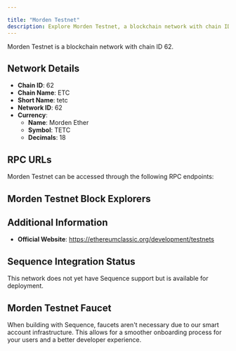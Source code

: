 ```yaml
---

title: "Morden Testnet"
description: Explore Morden Testnet, a blockchain network with chain ID 62. Learn about its native currency, Morden Ether, and how to interact with the network.
---
```




Morden Testnet is a blockchain network with chain ID 62.

## Network Details

- **Chain ID**: 62
- **Chain Name**: ETC
- **Short Name**: tetc
- **Network ID**: 62
- **Currency**: 
  - **Name**: Morden Ether
  - **Symbol**: TETC
  - **Decimals**: 18

## RPC URLs

Morden Testnet can be accessed through the following RPC endpoints:



## Morden Testnet Block Explorers



## Additional Information

- **Official Website**: https://ethereumclassic.org/development/testnets

## Sequence Integration Status

This network does not yet have Sequence support but is available for deployment.

## Morden Testnet Faucet

When building with Sequence, faucets aren't necessary due to our smart account infrastructure. This allows for a smoother onboarding process for your users and a better developer experience.
